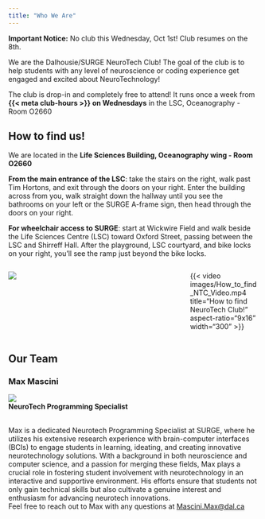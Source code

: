 ```yaml
---
title: "Who We Are"
---
```


<div class="notice">
  **Important Notice:** No club this Wednesday, Oct 1st! 
  Club resumes on the 8th.
</div>

We are the Dalhousie/SURGE NeuroTech Club! The goal of the club is to help students with any level of neuroscience or coding experience get engaged and excited about NeuroTechnology! <br>

The club is drop-in and completely free to attend! It runs once a week from <span class='highlight1'>**{{< meta club-hours >}} on Wednesdays**</span> in the LSC, Oceanography - Room O2660 <br>



## How to find us! {#directions}

We are located in the **Life Sciences Building, Oceanography wing - Room O2660**

**From the main entrance of the LSC**: take the stairs on the right, walk past Tim Hortons, and exit through the doors on your right. Enter the building across from you, walk straight down the hallway until you see the bathrooms on your left or the SURGE A-frame sign, then head through the doors on your right.

**For wheelchair access to SURGE**: start at Wickwire Field and walk beside the Life Sciences Centre (LSC) toward Oxford Street, passing between the LSC and Shirreff Hall. After the playground, LSC courtyard, and bike locks on your right, you’ll see the ramp just beyond the bike locks.
<br> 

:::: columns
::: {.column width="65%"}

<!-- ![](images\how_to_find_us_map_small.jpg){fig-align="center"} -->
![](images/maps_location1.PNG){fig-align="center"}

:::

::: {.column width="5%"}
:::

::: {.column width="30%"}

{{< video images/How_to_find_NTC_Video.mp4
    title="How to find NeuroTech Club!"
    aspect-ratio="9x16" 
    width="300" 
>}}

:::
::::

## Our Team

::: {.team-container}

:::: {.team-photo-role}
### Max Mascini {#max}
![](images/Max_SURGE_pic.jpg){.team-photo} <br>
[**NeuroTech Programming Specialist**]{.team-role}
::::

:::: {.team-bio}
<br>
[Max is a dedicated Neurotech Programming Specialist at SURGE, where he utilizes his extensive research experience with brain-computer interfaces (BCIs) to engage students in learning, ideating, and creating innovative neurotechnology solutions. With a background in both neuroscience and computer science, and a passion for merging these fields, Max plays a crucial role in fostering student involvement with neurotechnology in an interactive and supportive environment. His efforts ensure that students not only gain technical skills but also cultivate a genuine interest and enthusiasm for advancing neurotech innovations.
<br>
Feel free to reach out to Max with any questions at [Mascini.Max@dal.ca](mailto:mascini.max@dal.ca)]{.team-bio}
:::: 

:::

